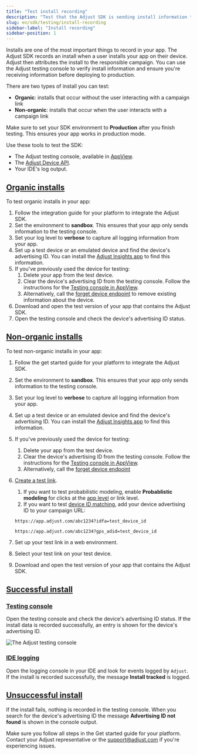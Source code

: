 ```yaml
---
title: "Test install recording"
description: "Test that the Adjust SDK is sending install information to Adjust"
slug: en/sdk/testing/install-recording
sidebar-label: "Install recording"
sidebar-position: 1
---
```


Installs are one of the most important things to record in your app. The Adjust SDK records an install when a user installs your app on their device. Adjust then attributes the install to the responsible campaign. You can use the Adjust testing console to verify install information and ensure you're receiving information before deploying to production.

There are two types of install you can test:

-  **Organic**: installs that occur without the user interacting with a campaign link
-  **Non-organic**: installs that occur when the user interacts with a campaign link

<Callout type="important">

Make sure to set your SDK environment to **Production** after you finish testing. This ensures your app works in production mode.

</Callout>

Use these tools to test the SDK:

-  The Adjust testing console, available in [AppView](https://help.adjust.com/en/article/testing-console).
-  The [Adjust Device API](/en/api/device-api/inspect).
-  Your IDE's log output.

## [Organic installs](organic-installs-1)

To test organic installs in your app:

1. Follow the integration guide for your platform to integrate the Adjust SDK.
2. Set the environment to **sandbox**. This ensures that your app only sends information to the testing console.
3. Set your log level to **verbose** to capture all logging information from your app.
4. Set up a test device or an emulated device and find the device's advertising ID. You can install the [Adjust Insights app](https://apps.apple.com/us/app/adjust-insights/id1125517808) to find this information.
5. If you've previously used the device for testing:
   1. Delete your app from the test device.
   2. Clear the device's advertising ID from the testing console. Follow the instructions for the [Testing console in AppView](https://help.adjust.com/en/article/testing-console#forget-device).
   3. Alternatively, call the [forget device endpoint](/en/api/device-api/forget/) to remove existing information about the device.
6. Download and open the test version of your app that contains the Adjust SDK.
7. Open the testing console and check the device's advertising ID status.

## [Non-organic installs](non-organic-installs)

To test non-organic installs in your app:

1. Follow the get started guide for your platform to integrate the Adjust SDK.
2. Set the environment to **sandbox**. This ensures that your app only sends information to the testing console.
3. Set your log level to **verbose** to capture all logging information from your app.
4. Set up a test device or an emulated device and find the device's advertising ID. You can install the [Adjust Insights app](https://apps.apple.com/us/app/adjust-insights/id1125517808) to find this information.
5. If you've previously used the device for testing:
   1. Delete your app from the test device.
   2. Clear the device's advertising ID from the testing console. Follow the instructions for the [Testing console in AppView](https://help.adjust.com/en/article/testing-console-suite#forget-device).
   3. Alternatively, call the [forget device endpoint](/en/api/device-api/forget/)
6. [Create a test link](https://help.adjust.com/en/article/links).

   1. If you want to test probabilistic modeling, enable **Probablistic modeling** for clicks at the [app level](https://help.adjust.com/en/article/attribution-settings-app-level) or link level.
   2. If you want to test [device ID matching](https://help.adjust.com/en/article/attribution-methods#deterministic-attribution), add your device advertising ID to your campaign URL:

   ```text
   https://app.adjust.com/abc1234?idfa=test_device_id
   ```

   ```text
   https://app.adjust.com/abc1234?gps_adid=test_device_id
   ```

7. Set up your test link in a web environment.
8. Select your test link on your test device.
9. Download and open the test version of your app that contains the Adjust SDK.

## [Successful install](successful-install)

### [Testing console](testing-console-1)

Open the testing console and check the device's advertising ID status. If the install data is recorded successfully, an entry is shown for the device's advertising ID.

![The Adjust testing console](@images/sdk-testing/install/testing-console.png)

### [IDE logging](ide-logging)

Open the logging console in your IDE and look for events logged by `Adjust`. If the install is recorded successfully, the message **Install tracked** is logged.

## [Unsuccessful install](unsuccessful-install)

If the install fails, nothing is recorded in the testing console. When you search for the device's advertising ID the message **Advertising ID not found** is shown in the console output.

Make sure you follow all steps in the Get started guide for your platform. Contact your Adjust representative or the support@adjust.com if you're experiencing issues.
